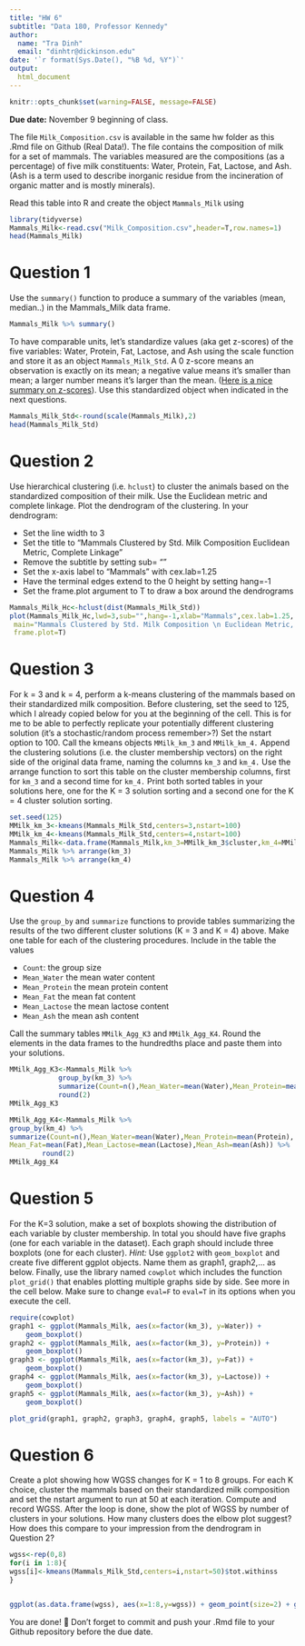 ```yaml
---
title: "HW 6"
subtitle: "Data 180, Professor Kennedy"
author: 
  name: "Tra Dinh"
  email: "dinhtr@dickinson.edu"
date: '`r format(Sys.Date(), "%B %d, %Y")`'
output: 
  html_document
---
```


```r
knitr::opts_chunk$set(warning=FALSE, message=FALSE)
```

**Due date:** November 9 beginning of class.


The file `Milk_Composition.csv` is available in the same hw folder as this .Rmd file on Github (Real Data!). The file contains the composition of milk for a set of mammals. The variables measured are the compositions (as a percentage) of five milk constituents: Water, Protein, Fat, Lactose, and Ash. (Ash is a term used to describe inorganic residue from the incineration of organic matter and is mostly minerals).

Read this table into R and create the object `Mammals_Milk` using

```r
library(tidyverse)
Mammals_Milk<-read.csv("Milk_Composition.csv",header=T,row.names=1)
head(Mammals_Milk)
```

# Question 1
Use the `summary()` function to produce a summary of the variables (mean, median..) in the Mammals_Milk data frame.

```r
Mammals_Milk %>% summary()
```

To have comparable units, let's standardize values (aka get z-scores) of the five variables: Water, Protein, Fat, Lactose, and Ash using the scale function and store it as an object `Mammals_Milk_Std`. A 0 z-score means an observation is exactly on its mean; a negative value means it's smaller than mean; a larger number means it's larger than the mean. ([Here is a nice summary on z-scores](https://www.simplypsychology.org/z-score.html)). Use this standardized object when indicated in the next questions. 

```r
Mammals_Milk_Std<-round(scale(Mammals_Milk),2)
head(Mammals_Milk_Std)
```
# Question 2
Use hierarchical clustering (i.e. `hclust`) to cluster the animals based on the standardized composition of their milk. Use the Euclidean metric and complete linkage. Plot the dendrogram of the clustering. In your dendrogram: 

*	Set the line width to 3
*	Set the title to “Mammals Clustered by Std. Milk Composition \n Euclidean Metric, Complete Linkage”
*	Remove the subtitle by setting sub= ""
*	Set the x-axis label to “Mammals” with cex.lab=1.25
*	Have the terminal edges extend to the 0 height by setting hang=-1
*	Set the frame.plot argument to T to draw a box around the dendrograms

```r
Mammals_Milk_Hc<-hclust(dist(Mammals_Milk_Std))
plot(Mammals_Milk_Hc,lwd=3,sub="",hang=-1,xlab="Mammals",cex.lab=1.25,
 main="Mammals Clustered by Std. Milk Composition \n Euclidean Metric, Complete Linkage",
 frame.plot=T)
```

# Question 3
For k = 3 and k = 4, perform a k-means clustering of the mammals based on their standardized milk composition. Before clustering, set the seed to 125, which I already copied below for you at the beginning of the cell. This is for me to be able to perfectly replicate your potentially different clustering solution (it's a stochastic/random process remember>?) Set the nstart option to 100. Call the kmeans objects `MMilk_km_3` and `MMilk_km_4.` Append the clustering solutions (i.e. the cluster membership vectors) on the right side of the original data frame, naming the columns `km_3` and `km_4.` Use the arrange function to sort this table on the cluster membership columns, first for `km_3` and a second time for `km_4.` Print both sorted tables in your solutions here, one for the K = 3 solution sorting and a second one for the K = 4 cluster solution sorting.

```r
set.seed(125)
MMilk_km_3<-kmeans(Mammals_Milk_Std,centers=3,nstart=100)
MMilk_km_4<-kmeans(Mammals_Milk_Std,centers=4,nstart=100)
Mammals_Milk<-data.frame(Mammals_Milk,km_3=MMilk_km_3$cluster,km_4=MMilk_km_4$cluster)
Mammals_Milk %>% arrange(km_3)
Mammals_Milk %>% arrange(km_4)
```

# Question 4
Use the `group_by` and `summarize` functions to provide tables summarizing the results of the two different cluster solutions (K = 3 and K = 4) above. Make one table for each of the clustering procedures. Include in the table the values

*	`Count`: the group size
*	`Mean_Water` the mean water content
*	`Mean_Protein` the mean protein content
*	`Mean_Fat` the mean fat content
*	`Mean_Lactose` the mean lactose content
*	`Mean_Ash` the mean ash content

Call the summary tables `MMilk_Agg_K3` and `MMilk_Agg_K4`. Round the elements in the data frames to the hundredths place and paste them into your solutions.

```r
MMilk_Agg_K3<-Mammals_Milk %>% 
            group_by(km_3) %>% 
            summarize(Count=n(),Mean_Water=mean(Water),Mean_Protein=mean(Protein), Mean_Fat=mean(Fat),Mean_Lactose=mean(Lactose),Mean_Ash=mean(Ash)) %>% 
            round(2)
MMilk_Agg_K3

MMilk_Agg_K4<-Mammals_Milk %>%
group_by(km_4) %>%
summarize(Count=n(),Mean_Water=mean(Water),Mean_Protein=mean(Protein),
Mean_Fat=mean(Fat),Mean_Lactose=mean(Lactose),Mean_Ash=mean(Ash)) %>% 
        round(2)
MMilk_Agg_K4
```
# Question 5
For the K=3 solution, make a set of boxplots showing the distribution of each variable by cluster membership. In total you should have five graphs (one for each variable in the dataset). Each graph should include three boxplots (one for each cluster). *Hint:* Use `ggplot2` with `geom_boxplot` and create five different ggplot objects. Name them as graph1, graph2,... as below. Finally, use the library named `cowplot` which includes the function `plot_grid()` that enables plotting multiple graphs side by side. See more in the cell below. Make sure to change `eval=F` to `eval=T` in its options when you execute the cell.

```r
require(cowplot)
graph1 <- ggplot(Mammals_Milk, aes(x=factor(km_3), y=Water)) + 
    geom_boxplot()
graph2 <- ggplot(Mammals_Milk, aes(x=factor(km_3), y=Protein)) + 
    geom_boxplot()
graph3 <- ggplot(Mammals_Milk, aes(x=factor(km_3), y=Fat)) + 
    geom_boxplot()
graph4 <- ggplot(Mammals_Milk, aes(x=factor(km_3), y=Lactose)) + 
    geom_boxplot()
graph5 <- ggplot(Mammals_Milk, aes(x=factor(km_3), y=Ash)) + 
    geom_boxplot()

plot_grid(graph1, graph2, graph3, graph4, graph5, labels = "AUTO")
```

# Question 6
Create a plot showing how WGSS changes for K = 1 to 8 groups. For each K choice, cluster the mammals based on their standardized milk composition and set the nstart argument to run at 50 at each iteration. Compute and record WGSS. After the loop is done, show the plot of WGSS by number of clusters in your solutions. How many clusters does the elbow plot suggest? How does this compare to your impression from the dendrogram in Question 2?

```r
wgss<-rep(0,8)
for(i in 1:8){
wgss[i]<-kmeans(Mammals_Milk_Std,centers=i,nstart=50)$tot.withinss
}


ggplot(as.data.frame(wgss), aes(x=1:8,y=wgss)) + geom_point(size=2) + geom_line(linetype = "dashed")
```


You are done! 🏁 Don't forget to commit and push your .Rmd file to your Github repository before the due date.


